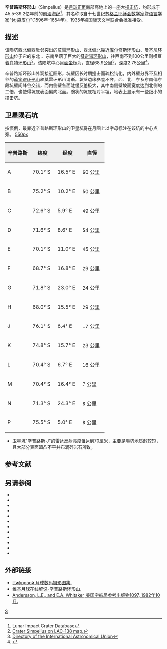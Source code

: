{{lunar crater data
| image=Simpelius crater 4094 h2.jpg|240px
| caption=[[月球轨道器4号|月球轨道器4号]]拍摄的图像
| latitude = 72.61
| N_or_S = S
| longitude = 14.74
| E_or_W = E
| diameter = 68.9公里
| depth = 2.75公里
| colong = 349
| eponym = [[休·森皮尔|休·森皮尔]]
}}

'''辛普路斯环形山'''（Simpelius）是[[月球正面|月球正面]]南部高地上的一座大[[撞击坑|撞击坑]]，约形成于45.5-39.2亿年前的[[前酒海纪|前酒海纪]]<ref name=LICD>Lunar Impact Crater Database</ref>，其名称取自十七世纪[[苏格兰|苏格兰]][[耶稣会|耶稣会]][[数学家|数学家]]暨[[语言学家|语言学家]]"[[休·森皮尔|休·森皮尔]]"(1596年-1654年)，1935年被[[国际天文学联合会|国际天文学联合会]]批准接受。

==描述==  
该陨坑西北偏西毗邻突出的[[莫雷环形山|莫雷环形山]]、西北偏北靠近[[库尔修斯环形山|库尔修斯环形山]]、[[曼齐尼环形山|曼齐尼环形山]]位于它的东北 、东南坐落了巨大的[[薛定谔环形山|薛定谔环形山]]，往西南不到100公里则横亘着[[肖特环形山|肖特环形山]]<ref>[http://planetarynames.wr.usgs.gov/images/Lunar/lac_138_lo.pdf Crater Simpelius on LAC-138 map.]</ref>。该陨坑中心[[月面坐标|月面坐标]]为{{Coord|72.61|S|14.74|E|globe:Moon|nogoogle=1|noosm=1}}，直径68.9公里<ref name="IAU">[http://planetarynames.wr.usgs.gov/Feature/5543 Directory of the International Astronomical Union]</ref>，深度2.75公里<ref>{{Cite web |url=http://fisherka.csolutionshosting.net/astronote/plan/craterdepth/html/CraterDepthFeatureNameWestfall.html |title=John E. Westfall's Atlas of the Lunar Terminator, Cambridge Univ. Press (2000) |accessdate=2016-10-28 |archive-date=2014-12-18 |archive-url=https://archive.today/20141218234310/http://fisherka.csolutionshosting.net/astronote/plan/craterdepth/html/CraterDepthFeatureNameWestfall.html |dead-url=yes }}</ref>。

辛普路斯环形山外观接近圆形，坑壁因长时期撞击而疏松钝化，内外壁分界不及相邻的[[薛定谔环形山|薛定谔环形山]]和莫雷环形山清晰。坑壁边缘参差不齐，西、北、东及东南偏东段坑壁间峰谷交错，而内侧壁各面陡缓反差极大，其中南侧壁坡面宽度达到北侧的二倍，也使得坑底表面偏向北面。碗状的坑底相对平坦，地表上显示有一些细小的撞击坑。

==卫星陨石坑==
按惯例，最靠近辛普路斯环形山的卫星坑将在月图上以字母标注在该坑的中心点旁。
[[image:Simpelius_lunar_crater_map.jpg|550px]]

{| class="wikitable"
!width="25%" style="background:#eeeeee;" |辛普路斯
!width="25%" style="background:#eeeeee;" |纬度
!width="25%" style="background:#eeeeee;" |经度
!width="25%" style="background:#eeeeee;" |直径
|-
! scope="row" | A
| 70.1° S
| 16.5° E
| 60 公里
|-
! scope="row" | B
| 75.2° S
| 10.2° E
| 50 公里
|-
! scope="row" | C
| 72.6° S
| 5.9° E
| 49 公里
|-
! scope="row" | D
| 71.6° S
| 8.6° E
| 54 公里
|-
! scope="row" | E
| 70.1° S
| 11.0° E
| 45 公里
|-
! scope="row" | F
| 68.7° S
| 16.8° E
| 29 公里
|-
! scope="row" | G
| 71.8° S
| 23.0° E
| 24 公里
|-
! scope="row" | H
| 68.0° S
| 15.5° E
| 29 公里
|-
! scope="row" | J
| 76.1° S
| 8.4° E
| 17 公里
|-
! scope="row" | K
| 74.8° S
| 15.7° E
| 23 公里
|-
! scope="row" | L
| 70.4° S
| 6.7° E
| 16 公里
|-
! scope="row" | M
| 70.4° S
| 16.4° E
| 7 公里
|-
! scope="row" | N
| 71.3° S
| 24.3° E
| 8 公里
|-
! scope="row" | P
| 75.5° S
| 5.0° E
| 8 公里
|}{{clear}}
* 卫星坑"辛普路斯 J"的雷达反射亮度值达到70厘米，主要是陨坑地质龄较短，且大部分表面凹凸不平并布满碎岩石所致。

==参考文献==
{{Reflist}}

==另请参阅==
* {{cite book
  | last1 = Andersson
  | first1 = L. E.
  | last2 = Whitaker
  | first2 = E. A.
  | authorlink2 = Ewen Whitaker
  | date = 1982
  | title = [[NASA|NASA]] Catalogue of Lunar Nomenclature
  | publisher = NASA RP-1097
  | ref = harv
  }}
* {{cite web
  | last = Blue
  | first = Jennifer
  | date = July 25, 2007
  | title = Gazetteer of Planetary Nomenclature
  | publisher = [[United_States_Geological_Survey|USGS]]
  | url = http://planetarynames.wr.usgs.gov/
  | accessdate = 2007-08-05
  | ref = harv
  | archive-date = 2018-12-25
  | archive-url = https://web.archive.org/web/20181225170157/https://planetarynames.wr.usgs.gov/
  | dead-url = no
  }}
* {{cite book
  | last1 = Bussey
  | first1 = B.
  | authorlink1 = Ben Bussey
  | last2 = Spudis
  | first2 = P.
  | authorlink2 = Paul Spudis
  | date = 2004
  | title = The Clementine Atlas of the Moon
  | publisher = Cambridge University Press
  | location = New York
  | isbn = 978-0-521-81528-4
  | ref = harv
  }}
* {{cite book
  | last1 = Cocks
  | first1 = Elijah E.
  | last2 = Cocks
  | first2 = Josiah C.
  | date = 1995
  | title = Who's Who on the Moon: A Biographical Dictionary of Lunar Nomenclature
  | url = https://archive.org/details/isbn_9780936389271
  | publisher = Tudor Publishers
  | isbn = 978-0-936389-27-1
  | ref = harv
  }}
* {{cite web
  | last = McDowell
  | first = Jonathan
  | date = July 15, 2007
  | url = http://host.planet4589.org/astro/lunar/
  | title = Lunar Nomenclature
  | publisher = Jonathan's Space Report
  | accessdate = 2007-10-24
  | ref = harv
  | archive-date = 2018-12-25
  | archive-url = https://web.archive.org/web/20181225170156/http://host.planet4589.org/astro/lunar/
  | dead-url = no
  }}
* {{cite journal| last1 = Menzel| first1 = D. H.| last2 = Minnaert| first2 = M.| last3 = Levin| first3 = B.| last4 = Dollfus| first4 = A.| last5 = Bell| first5 = B.| title = Report on Lunar Nomenclature by the Working Group of Commission 17 of the IAU| doi = 10.1007/BF00171763| journal = Space Science Reviews| volume = 12| issue = 2| pages = 136–186| date = 1971| bibcode = 1971SSRv...12..136M| ref = harv}}
* {{cite book
  | first = Patrick
  | last = Moore
  | authorlink = Patrick Moore
  | date = 2001
  | title = On the Moon
  | url = https://archive.org/details/patrickmooreonmo00patr
  | publisher = Sterling Publishing Co.
  | isbn = 978-0-304-35469-6
  | ref = harv
  }}
* {{cite book
  | first = Fred W.
  | last = Price
  | date = 1988
  | title = The Moon Observer's Handbook
  | publisher = Cambridge University Press
  | isbn = 978-0-521-33500-3
  | ref = harv
  }}
* {{cite book
  | last = Rükl
  | first = Antonín
  | authorlink = Antonín Rükl
  | date = 1990
  | title = Atlas of the Moon
  | publisher = Kalmbach Books
  | isbn = 978-0-913135-17-4
  | ref = harv
  }}
* {{cite book
  | last = Webb
  | first = Rev. T. W.
  | authorlink = Thomas William Webb
  | date = 1962
  | title = Celestial Objects for Common Telescopes
  | url = https://archive.org/details/celestialobjects00webb
  | edition = 6th revised
  | publisher = Dover
  | isbn = 978-0-486-20917-3
  | ref = harv
  }}
* {{cite book
  | first = Ewen A.
  | last = Whitaker
  | authorlink = Ewen Whitaker
  | date = 1999
  | title = Mapping and Naming the Moon
  | publisher = Cambridge University Press
  | isbn = 978-0-521-62248-6
  | ref = harv
  }}
* {{cite book
  | first = Peter T.
  | last = Wlasuk
  | date = 2000
  | title = Observing the Moon
  | publisher = Springer
  | isbn = 978-1-85233-193-1
  | ref = harv
 }}

==外部链接==
*[http://www.lpi.usra.edu/resources/lunar_orbiter/bin/srch_nam.shtml?Simpelius%7C0 Цифровой 月球数码摄影图集.]
*[http://the-moon.wikispaces.com/Simpelius 维基月球在线解说-辛普路斯环形山.]
*[http://planet4589.org/astro/lunar/RP-1097.pdf Andersson, L.E., and E.A. Whitaker, 美国宇航局参考出版物1097, 1982年10月.] {{Wayback|url=http://planet4589.org/astro/lunar/RP-1097.pdf |date=20141006125838 }}

[[Category:月球环形山|S]]
{{月球環形山 (R-S)}}